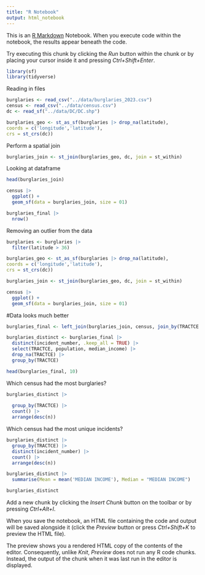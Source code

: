 ```yaml
---
title: "R Notebook"
output: html_notebook
---
```


This is an [R Markdown](http://rmarkdown.rstudio.com) Notebook. When you execute code within the notebook, the results appear beneath the code. 

Try executing this chunk by clicking the *Run* button within the chunk or by placing your cursor inside it and pressing *Ctrl+Shift+Enter*. 


```r
library(sf)
library(tidyverse)
```
Reading in files
```r
burglaries <- read_csv("../data/burglaries_2023.csv")
census <- read_csv("../data/census.csv")
dc <- read_sf("../data/DC/DC.shp")
```
```r

burglaries_geo <- st_as_sf(burglaries |> drop_na(latitude),
coords = c('longitude','latitude'),
crs = st_crs(dc))
```
Perform a spatial join
```r
burglaries_join <- st_join(burglaries_geo, dc, join = st_within)
```

Looking at dataframe
```r
head(burglaries_join)
```

```r
census |>
  ggplot() +
  geom_sf(data = burglaries_join, size = 01)
```
```r
burglaries_final |>
  nrow()
```

Removing an outlier from the data
```r
burglaries <- burglaries |>
  filter(latitude > 36)
```

```r

burglaries_geo <- st_as_sf(burglaries |> drop_na(latitude),
coords = c('longitude','latitude'),
crs = st_crs(dc))
```

```r
burglaries_join <- st_join(burglaries_geo, dc, join = st_within)
```

```r
census |>
  ggplot() +
  geom_sf(data = burglaries_join, size = 01)
```
#Data looks much better
```r
burglaries_final <- left_join(burglaries_join, census, join_by(TRACTCE == tract))
```

```r
burglaries_distinct <- burglaries_final |> 
  distinct(incident_number, .keep_all = TRUE) |> 
  select(TRACTCE, population, median_income) |> 
  drop_na(TRACTCE) |> 
  group_by(TRACTCE)
```



```r
head(burglaries_final, 10)
```
Which census had the most burglaries?
```r
burglaries_distinct |> 
  
  group_by(TRACTCE) |> 
  count() |>
  arrange(desc(n))

```
Which census had the most unique incidents?
```r
burglaries_distinct |>
  group_by(TRACTCE) |>
  distinct(incident_number) |>
  count() |>
  arrange(desc(n))
```

```r
burglaries_distinct |>
  summarise(Mean = mean('MEDIAN INCOME'), Median = "MEDIAN INCOME")
```

```r
burglaries_distinct
```

Add a new chunk by clicking the *Insert Chunk* button on the toolbar or by pressing *Ctrl+Alt+I*.

When you save the notebook, an HTML file containing the code and output will be saved alongside it (click the *Preview* button or press *Ctrl+Shift+K* to preview the HTML file).

The preview shows you a rendered HTML copy of the contents of the editor. Consequently, unlike *Knit*, *Preview* does not run any R code chunks. Instead, the output of the chunk when it was last run in the editor is displayed.
